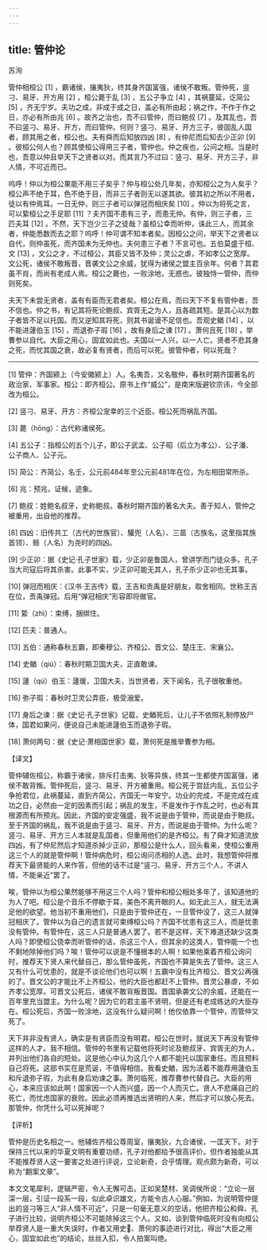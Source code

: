 ```yaml
---
---
---
```

title: 管仲论
---




苏洵

管仲相桓公 [1] ，霸诸侯，攘夷狄，终其身齐国富强，诸侯不敢叛。管仲死，竖刁、易牙、开方用 [2] ，桓公薨于乱 [3] ，五公子争立 [4] ，其祸蔓延，讫简公 [5] ，齐无宁岁。夫功之成，非成于成之日，盖必有所由起；祸之作，不作于作之日，亦必有所由兆 [6] 。故齐之治也，吾不曰管仲，而曰鲍叔 [7] 。及其乱也，吾不曰竖刁、易牙、开方，而曰管仲。何则？竖刁、易牙、开方三子，彼固乱人国者，顾其用之者，桓公也。夫有舜而后知放四凶 [8] ，有仲尼而后知去少正卯 [9] 。彼桓公何人也？顾其使桓公得用三子者，管仲也。仲之疾也，公问之相。当是时也，吾意以仲且举天下之贤者以对。而其言乃不过曰：竖刁、易牙、开方三子，非人情，不可近而已。

呜呼！仲以为桓公果能不用三子矣乎？仲与桓公处几年矣，亦知桓公之为人矣乎？桓公声不绝于耳，色不绝于目，而非三子者则无以遂其欲。彼其初之所以不用者，徒以有仲焉耳。一日无仲，则三子者可以弹冠而相庆矣 [10] 。仲以为将死之言，可以絷桓公之手足耶 [11] ？夫齐国不患有三子，而患无仲。有仲，则三子者，三匹夫耳 [12] 。不然，天下岂少三子之徒哉？虽桓公幸而听仲，诛此三人，而其余者，仲能悉数而去之耶？呜呼！仲可谓不知本者矣。因桓公之问，举天下之贤者以自代，则仲虽死，而齐国未为无仲也。夫何患三子者？不言可也。五伯莫盛于桓、文 [13] ，文公之才，不过桓公，其臣又皆不及仲；灵公之虐，不如孝公之宽厚。文公死，诸侯不敢叛晋，晋袭文公之余威，犹得为诸侯之盟主百余年。何者？其君虽不肖，而尚有老成人焉。桓公之薨也，一败涂地，无惑也。彼独恃一管仲，而仲则死矣。

夫天下未尝无贤者，盖有有臣而无君者矣。桓公在焉，而曰天下不复有管仲者，吾不信也。仲之书，有记其将死论鲍叔、宾胥无之为人，且各疏其短。是其心以为数子者皆不足以托国。而又逆知其将死，则其书诞谩不足信也。吾观史䲡 [14] ，以不能进蘧伯玉 [15] ，而退弥子瑕 [16] ，故有身后之谏 [17] 。萧何且死 [18] ，举曹参以自代。大臣之用心，固宜如此也。夫国以一人兴，以一人亡。贤者不悲其身之死，而忧其国之衰，故必复有贤者，而后可以死。彼管仲者，何以死哉？



* * *



[1] 管仲：齐国颍上（今安徽颍上）人。名夷吾，又名敬仲，春秋时期齐国著名的政治家、军事家。桓公：即齐桓公。原书上作“威公”，是南宋版避钦宗讳，今全部改为桓公。

[2] 竖刁、易牙、开方：齐桓公宠幸的三个近臣。桓公死而祸乱齐国。

[3] 薨（hōng）：古代称诸侯死。

[4] 五公子：指桓公的五个儿子，即公子武孟、公子昭（后立为孝公）、公子潘、公子商人、公子元。

[5] 简公：齐简公，名壬，公元前484年至公元前481年在位，为左相田常所杀。

[6] 兆：预兆，证候，迹象。

[7] 鲍叔：姓鲍名叔牙，史称鲍叔。春秋时期齐国的著名大夫。善于知人，管仲之被重用，出自他的推荐。

[8] 四凶：旧传共工（古代的世族官）、驩兜（人名）、三苗（古族名，这里指其族首领）、鲧（人名）为尧时的四凶。

[9] 少正卯：据《史记·孔子世家》载，少正卯是鲁国人，曾讲学而门徒众多。孔子当大司寇后将其杀害。此事不实，少正卯可能无其人，孔子杀少正卯也无其事。

[10] 弹冠而相庆：《汉书·王吉传》载，王吉和贡禹是好朋友，取舍相同。世称王吉在位，贡禹弹冠。后用“弹冠相庆”形容即将做官。

[11] 絷（zhì）：束缚，捆绑住。

[12] 匹夫：普通人。

[13] 五伯：通称春秋五霸，即秦穆公、齐桓公、晋文公、楚庄王、宋襄公。

[14] 史䲡（qiú）：春秋时期卫国大夫，正直敢谏。

[15] 蘧（qú）伯玉：蘧瑗，卫国大夫，当世贤者，天下闻名，孔子很敬重他。

[16] 弥子瑕：春秋时卫灵公弄臣，极受溺爱。

[17] 身后之谏：据《史记·孔子世家》记载，史䲡死后，让儿子不依照礼制停放尸体，国君如果问，便说自己未能进蘧伯玉而退弥子瑕。

[18] 萧何两句：据《史记·萧相国世家》载，萧何死是推举曹参为相。

【译文】

管仲辅佐桓公，称霸于诸侯，排斥打击夷、狄等异族，终其一生都使齐国富强，诸侯不敢背叛。管仲死后，竖刁、易牙、开方被重用。桓公死于宫廷内乱，五位公子争抢君位，此祸蔓延，直到齐简公，齐国无一年安宁。功业的完成，不是完成在成功之日，必然由一定的因素而引起；祸乱的发生，不是发作于作乱之时，也必有其根源而有所预兆。因此，齐国的安定强盛，我不说是由于管仲，而说是由于鲍叔。至于齐国的祸乱，我不说是由于竖刁、易牙、开方，而说是由于管仲。为什么呢？竖刁、易牙、开方三人本就是乱国者，但重用他们的是齐桓公。有了舜才知道流放四凶，有了仲尼然后才知道杀掉少正卯，那桓公是什么人，回头看来，使桓公重用这三个人的就是管仲啊！管仲病危时，桓公询问丞相的人选。此时，我想管仲将推荐天下最贤能的人来作答，但他的话不过是“竖刁、易牙、开方三个人，不讲人情，不能亲近”罢了。

唉，管仲以为桓公果然能够不用这三个人吗？管仲和桓公相处多年了，该知道他的为人了吧。桓公是个音乐不停歇于耳，美色不离开眼的人。如无此三人，就无法满足他的欲望。他当初不重用他们，只是由于管仲还在，一旦管仲没了，这三人就弹冠相庆了。管仲以为自己的遗言就可束缚桓公吗？齐国不忧患有这三人，而是忧患没有管仲。有管仲在，这三人只是普通人罢了。若不是这样，天下难道还缺少这类人吗？即使桓公侥幸而听管仲的话，杀这三个人，但其余的这类人，管仲能一个也不剩地除掉他们吗？唉！管仲可以说是不懂根本的人啊！如果他乘着齐桓公询问时，推荐天下贤人来代替自己，那么管仲虽死，齐国也不算是失去了管仲。这三人又有什么可忧患的，就是不谈论他们也可以啊！五霸中没有比齐桓公、晋文公再强的了。晋文公的才能比不上齐桓公，他的大臣也都赶不上管仲。晋灵公暴虐，不如齐孝公宽厚。可晋文公死后，诸侯不敢背叛晋国。晋国承袭文公的余威，还能在一百年里充当盟主。为什么呢？因为它的君主虽不贤明，但是还有老成练达的大臣存在。桓公死后，齐国一败涂地，这没有什么疑问啊！他仅依靠一个管仲，而管仲又死了。

天下并非没有贤人，确实是有贤臣而没有明君。桓公在世时，就说天下再没有管仲这样的人才。我不相信。管仲的书里有记载他将死时论及鲍叔牙、宾胥无的为人，并列出他们各自的短处。这是他心中认为这几个人都不能托以国家重任。而且预料自己将死。这部书实在是荒诞，不值得相信。我看史䲡，因为活着不能荐用蘧伯玉和斥退弥子瑕，为此有身后劝谏之事。萧何临死，推荐曹参代替自己。大臣的用心，本来应该如此啊！国家因一个人而兴盛，因一个人而灭亡。贤人不悲痛自己的死亡，而忧虑国家的衰败。因此必须再推选出贤明的人来，然后才可以放心死去。那管仲，你凭什么可以死掉呢？

【评析】

管仲是历史名相之一。他辅佐齐桓公尊周室，攘夷狄，九合诸侯，一匡天下。对于保持三代以来的华夏文明有重要功绩，孔子对他都给予很高评价。但作者独能从其不能推荐贤人这一要害之处进行评说，立论新奇，合乎情理。观点颇为新奇，可以称为“翻案文章”。

本文文笔犀利，逻辑严密，令人无懈可击。正如吴楚材、吴调侯所说：“立论一层深一层，引证一段系一段，似此卓识雄文，方能令古人心服。”例如，为说明管仲提出的竖刁等三人“非人情不可近”，只是一句毫无意义的空话，他把齐桓公和舜、孔子进行比较，说明齐桓公不可能除掉这三个人。又如，谈到管仲临死时没有向桓公举荐贤人是一重大失误时，作者又用史、萧何的事迹进行对比，得出“大臣之用心，固宜如此也”的结论，丝丝入扣，令人拍案叫绝。